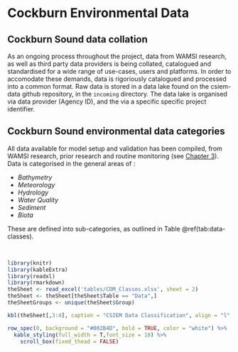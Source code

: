 # Cockburn Environmental Data

## Cockburn Sound data collation {-}

As an ongoing process throughout the project, data from WAMSI research, as well as third party data providers is being collated, catalogued and standardised for a wide range of use-cases, users and platforms.  In order to accomodate these demands, data is rigoriously catalogued and processed into a common format. Raw data is stored in a data lake found on the csiem-data github repository, in the ```incoming``` directory. The data lake is organised via data provider (Agency ID), and the via a specific specific project identifier. 







## Cockburn Sound environmental data categories {-}

All data available for model setup and validation has been compiled, from WAMSI research, prior research and routine monitoring (see [Chapter 3](Model-Data Ecosystem)). Data is categorised in the general areas of :

+ *Bathymetry*
+ *Meteorology*
+ *Hydrology*
+ *Water Quality*
+ *Sediment*
+ *Biota*


These are defined into sub-categories, as outlined in Table \@ref(tab:data-classes).

<br>

```r
library(knitr)
library(kableExtra)
library(readxl)
library(rmarkdown)
theSheet <- read_excel('tables/CDM_Classes.xlsx', sheet = 2)
theSheet <- theSheet[theSheet$Table == "Data",]
theSheetGroups <- unique(theSheet$Group)

kbl(theSheet[,3:4], caption = "CSIEM Data Classification", align = "l",) %>%

row_spec(0, background = "#002B4D", bold = TRUE, color = "white") %>%
  kable_styling(full_width = T,font_size = 10) %>%
    scroll_box(fixed_thead = FALSE)
```

<br>
